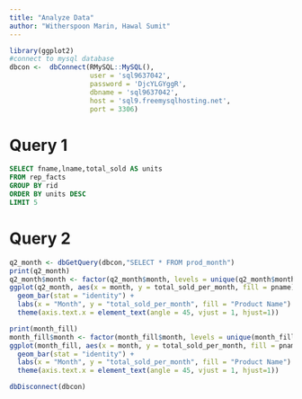 ```yaml
---
title: "Analyze Data"
author: "Witherspoon Marin, Hawal Sumit"
---
```


```r
library(ggplot2)
#connect to mysql database
dbcon <-  dbConnect(RMySQL::MySQL(), 
                    user = 'sql9637042', 
                    password = 'DjcYLGYggR',
                    dbname = 'sql9637042', 
                    host = 'sql9.freemysqlhosting.net', 
                    port = 3306)
```

# Query 1

```sql
SELECT fname,lname,total_sold AS units 
FROM rep_facts
GROUP BY rid
ORDER BY units DESC
LIMIT 5
```

# Query 2

```R
q2_month <- dbGetQuery(dbcon,"SELECT * FROM prod_month")
print(q2_month)
q2_month$month <- factor(q2_month$month, levels = unique(q2_month$month))
ggplot(q2_month, aes(x = month, y = total_sold_per_month, fill = pname)) +
  geom_bar(stat = "identity") +
  labs(x = "Month", y = "total_sold_per_month", fill = "Product Name") + 
  theme(axis.text.x = element_text(angle = 45, vjust = 1, hjust=1))
```

```R
print(month_fill)
month_fill$month <- factor(month_fill$month, levels = unique(month_fill$month))
ggplot(month_fill, aes(x = month, y = total_sold_per_month, fill = pname)) +
  geom_bar(stat = "identity") +
  labs(x = "Month", y = "total_sold_per_month", fill = "Product Name") + 
  theme(axis.text.x = element_text(angle = 45, vjust = 1, hjust=1))
```

```r
dbDisconnect(dbcon)
```
